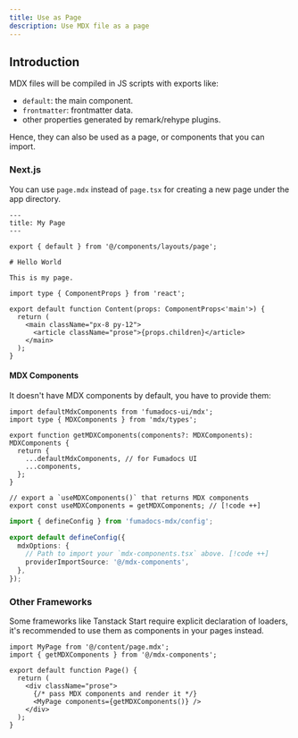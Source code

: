 ```yaml
---
title: Use as Page
description: Use MDX file as a page
---
```


## Introduction

MDX files will be compiled in JS scripts with exports like:

- `default`: the main component.
- `frontmatter`: frontmatter data.
- other properties generated by remark/rehype plugins.

Hence, they can also be used as a page, or components that you can import.

### Next.js

You can use `page.mdx` instead of `page.tsx` for creating a new page under the app directory.

```mdx tab="app/my-page/page.mdx"
---
title: My Page
---

export { default } from '@/components/layouts/page';

# Hello World

This is my page.
```

```tsx tab="components/layouts/page.tsx"
import type { ComponentProps } from 'react';

export default function Content(props: ComponentProps<'main'>) {
  return (
    <main className="px-8 py-12">
      <article className="prose">{props.children}</article>
    </main>
  );
}
```

#### MDX Components

It doesn't have MDX components by default, you have to provide them:

```tsx tab="mdx-components.tsx"
import defaultMdxComponents from 'fumadocs-ui/mdx';
import type { MDXComponents } from 'mdx/types';

export function getMDXComponents(components?: MDXComponents): MDXComponents {
  return {
    ...defaultMdxComponents, // for Fumadocs UI
    ...components,
  };
}

// export a `useMDXComponents()` that returns MDX components
export const useMDXComponents = getMDXComponents; // [!code ++]
```

```ts tab="source.config.ts"
import { defineConfig } from 'fumadocs-mdx/config';

export default defineConfig({
  mdxOptions: {
    // Path to import your `mdx-components.tsx` above. [!code ++]
    providerImportSource: '@/mdx-components',
  },
});
```

### Other Frameworks

Some frameworks like Tanstack Start require explicit declaration of loaders, it's recommended to use them as components in your pages instead.

```tsx title="app/my-page.tsx"
import MyPage from '@/content/page.mdx';
import { getMDXComponents } from '@/mdx-components';

export default function Page() {
  return (
    <div className="prose">
      {/* pass MDX components and render it */}
      <MyPage components={getMDXComponents()} />
    </div>
  );
}
```
